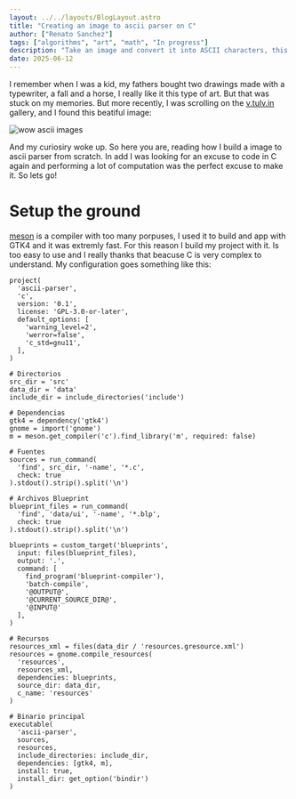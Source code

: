 ```yaml
---
layout: ../../layouts/BlogLayout.astro
title: "Creating an image to ascii parser on C"
author: ["Renato Sanchez"]
tags: ["algorithms", "art", "math", "In progress"]
description: "Take an image and convert it into ASCII characters, this was one of my first challenges in my first semester of undergrad and I failed. So I took it up again but 3 years later."
date: 2025-06-12
---
```


I remember when I was a kid, my fathers bought two drawings made with a typewriter, a fall and a horse, I really like it this type of art. But that was stuck on my memories. But more recently, I was scrolling on the [v.tulv.in](v.tulv.in) gallery, and I found this beatiful image:

![wow ascii images](./imgs/_ascii-inspiration.png)

And my curiosiry woke up. So here you are, reading how I build a image to ascii parser from scratch. In add I was looking for an excuse to code in C again and performing a lot of computation was the perfect excuse to make it. So lets go!

# Setup the ground

[meson](https://mesonbuild.com/) is a compiler with too many porpuses, I used it to build and app with GTK4 and it was extremly fast. For this reason I build my project with it. Is too easy to use and I really thanks that beacuse C is very complex to understand. My configuration goes something like this:

```
project(
  'ascii-parser',
  'c',
  version: '0.1',
  license: 'GPL-3.0-or-later',
  default_options: [
    'warning_level=2',
    'werror=false',
    'c_std=gnu11',
  ],
)

# Directorios
src_dir = 'src'
data_dir = 'data'
include_dir = include_directories('include')

# Dependencias
gtk4 = dependency('gtk4')
gnome = import('gnome')
m = meson.get_compiler('c').find_library('m', required: false)

# Fuentes
sources = run_command(
  'find', src_dir, '-name', '*.c',
  check: true
).stdout().strip().split('\n')

# Archivos Blueprint
blueprint_files = run_command(
  'find', 'data/ui', '-name', '*.blp',
  check: true
).stdout().strip().split('\n')

blueprints = custom_target('blueprints',
  input: files(blueprint_files),
  output: '.',
  command: [
    find_program('blueprint-compiler'),
    'batch-compile',
    '@OUTPUT@',
    '@CURRENT_SOURCE_DIR@',
    '@INPUT@'
  ],
)

# Recursos
resources_xml = files(data_dir / 'resources.gresource.xml')
resources = gnome.compile_resources(
  'resources',
  resources_xml,
  dependencies: blueprints,
  source_dir: data_dir,
  c_name: 'resources'
)

# Binario principal
executable(
  'ascii-parser',
  sources,
  resources,
  include_directories: include_dir,
  dependencies: [gtk4, m],
  install: true,
  install_dir: get_option('bindir')
)
```
